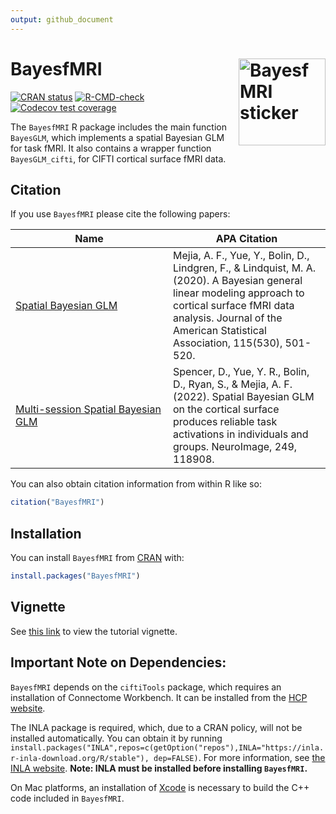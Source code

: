 ```yaml
---
output: github_document
---
```


<!-- README.md is generated from README.Rmd. Please edit that file -->

# BayesfMRI <img src="man/figures/logo.png" align="right" height="139" alt="BayesfMRI sticker" />

<!-- badges: start -->
[![CRAN status](https://www.r-pkg.org/badges/version/BayesfMRI)](https://cran.r-project.org/package=BayesfMRI)
[![R-CMD-check](https://github.com/mandymejia/BayesfMRI/workflows/R-CMD-check/badge.svg)](https://github.com/mandymejia/BayesfMRI/actions)
[![Codecov test coverage](https://codecov.io/gh/mandymejia/BayesfMRI/branch/master/graph/badge.svg)](https://app.codecov.io/gh/mandymejia/BayesfMRI?branch=master)
<!-- badges: end -->

The `BayesfMRI` R package includes the main function `BayesGLM`, which implements a spatial Bayesian GLM for task fMRI. It also contains a wrapper function `BayesGLM_cifti`, for CIFTI cortical surface fMRI data.

<!-- * `BayesGLM_vol` - implements `BayesGLM` on NIFTI subcortical voxel fMRI data -->

## Citation

If you use `BayesfMRI` please cite the following papers:


| Name | APA Citation |
| -------------  | ------------- |
| [Spatial Bayesian GLM](https://doi.org/10.1080/01621459.2019.1611582) | Mejia, A. F., Yue, Y., Bolin, D., Lindgren, F., & Lindquist, M. A. (2020). A Bayesian general linear modeling approach to cortical surface fMRI data analysis. Journal of the American Statistical Association, 115(530), 501-520. | 
| [Multi-session Spatial Bayesian GLM](https://doi.org/10.1016/j.neuroimage.2022.118908) | Spencer, D., Yue, Y. R., Bolin, D., Ryan, S., & Mejia, A. F. (2022). Spatial Bayesian GLM on the cortical surface produces reliable task activations in individuals and groups. NeuroImage, 249, 118908. | 

You can also obtain citation information from within R like so:

``` r
citation("BayesfMRI")
```

## Installation

You can install `BayesfMRI` from [CRAN](https://cran.r-project.org/) with:

``` r
install.packages("BayesfMRI")
```

## Vignette

See [this link](https://htmlpreview.github.io/?https://github.com/mandymejia/BayesfMRI/blob/master/vignettes/BayesfMRI_vignette.html) to view the tutorial vignette.


## Important Note on Dependencies:

`BayesfMRI` depends on the `ciftiTools` package, which requires an installation of Connectome Workbench.  It can be installed from the [HCP website](https://www.humanconnectome.org/software/get-connectome-workbench).

<!-- By default, the spatial Bayesian model in `BayesGLM` is implemented using an expectation-maximization algorithm written in C++. To instead use the INLA package, set `EM=FALSE`. The INLA package will be required, as well as an INLA-PARDISO license for computational efficiency. -->

The INLA package is required, which, due to a CRAN policy, will not be installed automatically. You can obtain it by running `install.packages("INLA",repos=c(getOption("repos"),INLA="https://inla.r-inla-download.org/R/stable"), dep=FALSE) `. For more information, see [the INLA website](https://www.r-inla.org/download-install).  **Note: INLA must be installed before installing `BayesfMRI`.**
 
On Mac platforms, an installation of [Xcode](https://mac.r-project.org/tools/) is necessary to build the C++ code included in `BayesfMRI`. 

<!--An INLA-PARDISO license is also required for computational efficiency.  To obtain an INLA-PARDISO license, run `inla.pardiso()` in R after running `library(INLA)`. Once you obtain a license, point to it using `INLA::inla.setOption(pardiso.license = "pardiso.lic")` followed by `INLA::inla.pardiso.check()` to ensure that PARDISO is successfully installed and running. 
-->
